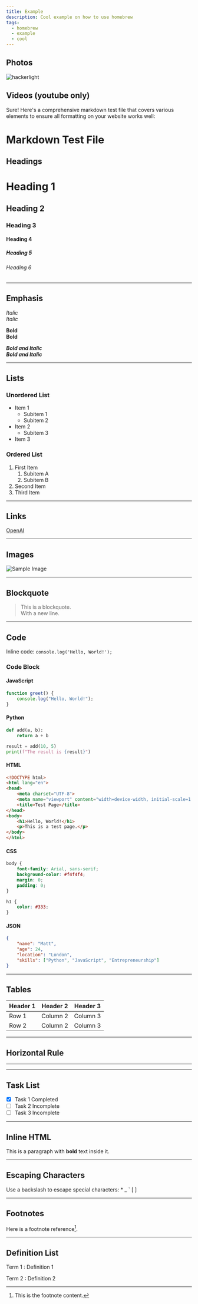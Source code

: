 ```yaml
---
title: Example
description: Cool example on how to use homebrew
tags:
  - homebrew
  - example
  - cool
---
```


## Photos

![hackerlight](../assets/hackerlight.webp)

## Videos (youtube only)

<YouTube id="dQw4w9WgXcQ" />

Sure! Here's a comprehensive markdown test file that covers various elements to ensure all formatting on your website works well:

# Markdown Test File

## Headings

# Heading 1
## Heading 2
### Heading 3
#### Heading 4
##### Heading 5
###### Heading 6

---

## Emphasis

*Italic*  
_Italic_  

**Bold**  
__Bold__  

***Bold and Italic***  
___Bold and Italic___  

---

## Lists

### Unordered List
- Item 1
  - Subitem 1
  - Subitem 2
- Item 2
  - Subitem 3
- Item 3

### Ordered List
1. First Item
   1. Subitem A
   2. Subitem B
2. Second Item
3. Third Item

---

## Links

[OpenAI](https://openai.com)

---

## Images

![Sample Image](https://via.placeholder.com/150)

---

## Blockquote

> This is a blockquote.  
> With a new line.

---

## Code

Inline code: `console.log('Hello, World!');`

### Code Block

#### JavaScript

```javascript
function greet() {
    console.log("Hello, World!");
}
```


#### Python

```python
def add(a, b):
    return a + b

result = add(10, 5)
print(f"The result is {result}")
```

#### HTML 

```html
<!DOCTYPE html>
<html lang="en">
<head>
    <meta charset="UTF-8">
    <meta name="viewport" content="width=device-width, initial-scale=1.0">
    <title>Test Page</title>
</head>
<body>
    <h1>Hello, World!</h1>
    <p>This is a test page.</p>
</body>
</html>
```
#### CSS

```css
body {
    font-family: Arial, sans-serif;
    background-color: #f4f4f4;
    margin: 0;
    padding: 0;
}

h1 {
    color: #333;
}
```

#### JSON 
```json
{
    "name": "Matt",
    "age": 24,
    "location": "London",
    "skills": ["Python", "JavaScript", "Entrepreneurship"]
}
```


---

## Tables

| Header 1 | Header 2 | Header 3 |
| -------- | -------- | -------- |
| Row 1    | Column 2 | Column 3 |
| Row 2    | Column 2 | Column 3 |

---

## Horizontal Rule

---

---

## Task List

- [x] Task 1 Completed
- [ ] Task 2 Incomplete
- [ ] Task 3 Incomplete

---

## Inline HTML

<p>This is a paragraph with <strong>bold</strong> text inside it.</p>

---

## Escaping Characters

Use a backslash to escape special characters: \* \_ \` \[ \]

---

## Footnotes

Here is a footnote reference[^1].

[^1]: This is the footnote content.

---

## Definition List

Term 1
: Definition 1

Term 2
: Definition 2
